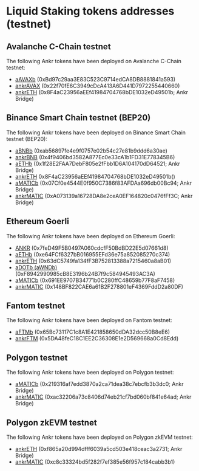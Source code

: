 # Liquid Staking tokens addresses (testnet)

## Avalanche C-Chain testnet
The following Ankr tokens have been deployed on Avalanche C-Chain testnet:
* [aAVAXb](https://testnet.snowtrace.io/address/0xBd97c29aa3E83C523C9714edCA8DB8881841a593) (0xBd97c29aa3E83C523C9714edCA8DB8881841a593)
* [ankrAVAX](https://testnet.snowtrace.io/address/0x22f70fE6C3949cDcA413A6D441D7972255440660) (0x22f70fE6C3949cDcA413A6D441D7972255440660)
* [ankrETH](https://testnet.snowtrace.io/address/0x8F4aC23956aEEf41984704768bDE1032eD49501b) (0x8F4aC23956aEEf41984704768bDE1032eD49501b; Ankr Bridge)

## Binance Smart Chain testnet (BEP20)
The following Ankr tokens have been deployed on Binance Smart Chain testnet (BEP20):
* [aBNBb](https://testnet.bscscan.com/address/0xab56897fe4e9f0757e02b54c27e81b9ddd6a30ae) (0xab56897fe4e9f0757e02b54c27e81b9ddd6a30ae)
* [ankrBNB](https://testnet.bscscan.com/address/0x4f9406bd3582A877Ec0e33cA1b1FD31E778345B6) (0x4f9406bd3582A877Ec0e33cA1b1FD31E778345B6)
* [aETHb](https://testnet.bscscan.com/address/0x1f28E2FAA7DebF805e2fFbb1D6A104170dD64521) (0x1f28E2FAA7DebF805e2fFbb1D6A104170dD64521; Ankr Bridge)
* [ankrETH](https://testnet.bscscan.com/address/0x8F4aC23956aEEf41984704768bDE1032eD49501b) 0x8F4aC23956aEEf41984704768bDE1032eD49501b()
* [aMATICb](https://testnet.bscscan.com/address/0x07Cf0e4544E0f950C7386f83AFDAa696db00Bc94) (0x07Cf0e4544E0f950C7386f83AFDAa696db00Bc94; Ankr Bridge)
* [ankrMATIC](https://testnet.bscscan.com/address/0xA073139a16728DA8e2ceA0EF164820c0476fFf3C) (0xA073139a16728DA8e2ceA0EF164820c0476fFf3C; Ankr Bridge)

## Ethereum Goerli
The following Ankr tokens have been deployed on Ethereum Goerli:
* [ANKR](https://goerli.etherscan.io/address/0x7feD49F5B0497A060cdcfF50BdBD22E5d07661d8) (0x7feD49F5B0497A060cdcfF50BdBD22E5d07661d8)
* [aETHb](https://goerli.etherscan.io/address/0xe64FCf6327bB016955EFd36e75a852085270c374) (0xe64FCf6327bB016955EFd36e75a852085270c374)
* [ankrETH](https://goerli.etherscan.io/address/0x63dC5749fa134fF3B752813388a7215460a8aB01) (0x63dC5749fa134fF3B752813388a7215460a8aB01)
* [aDOTb (aWNDb)](https://goerli.etherscan.io/address/0xF8942990985cB8E3196b24B7f9c584945493AC3A) (0xF8942990985cB8E3196b24B7f9c584945493AC3A)
* [aMATICb](https://goerli.etherscan.io/address/0x691EE9707B34771b0C280ffC48659b77F8aF7458) (0x691EE9707B34771b0C280ffC48659b77F8aF7458)
* [ankrMATIC](https://goerli.etherscan.io/address/0x148BF822CAE6a61B2F278801eF4369FddD2a80DF) (0x148BF822CAE6a61B2F278801eF4369FddD2a80DF)

## Fantom testnet
The following Ankr tokens have been deployed on Fantom testnet:
* [aFTMb](https://testnet.ftmscan.com/address/0x65Bc73117C1c8A1E421858650dDA32dcc50B8eE6) (0x65Bc73117C1c8A1E421858650dDA32dcc50B8eE6)
* [ankrFTM](https://testnet.ftmscan.com/address/0x5DA48feC18C1EE2C36308E1e2D569668a0Cd8Edd) (0x5DA48feC18C1EE2C36308E1e2D569668a0Cd8Edd)

## Polygon testnet
The following Ankr tokens have been deployed on Polygon testnet:
* [aMATICb](https://goerli.etherscan.io/address/0x219316af7edd3870a2ca71dea38c7ebcfb3b3dc0) (0x219316af7edd3870a2ca71dea38c7ebcfb3b3dc0; Ankr Bridge)
* [ankrMATIC](https://goerli.etherscan.io/address/0xac32206a73c8406d74eb21cf7bd060bf841e64ad) (0xac32206a73c8406d74eb21cf7bd060bf841e64ad; Ankr Bridge)

## Polygon zkEVM testnet
The following Ankr tokens have been deployed on Polygon zkEVM testnet:
* [ankrETH](https://testnet-zkevm.polygonscan.com/address/0xf865a20d994dfff6039a5cd503e418ceac3a2731) (0xf865a20d994dfff6039a5cd503e418ceac3a2731; Ankr Bridge)
* [ankrMATIC](https://testnet-zkevm.polygonscan.com/address/0xc8c33324bd5f282f7ef385e56f957c184cabb3b1) (0xc8c33324bd5f282f7ef385e56f957c184cabb3b1)
